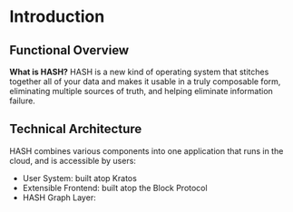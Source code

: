 # Introduction

## Functional Overview

**What is HASH?** HASH is a new kind of operating system that stitches together all of your data and makes it usable in a truly composable form, eliminating multiple sources of truth, and helping eliminate information failure.

## Technical Architecture

HASH combines various components into one application that runs in the cloud, and is accessible by users:

- User System: built atop Kratos
- Extensible Frontend: built atop the Block Protocol
- HASH Graph Layer:
